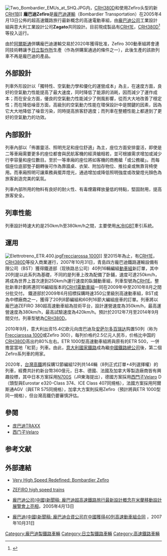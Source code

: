 [[File:Two_Bombardier_EMUs_at_SHQ.JPG|thumb]]内，[[CRH380D|CRH380D]]和使用Zefiro头型的新[[CRH1B|CRH1B]]]]
'''龐巴迪Zefiro'''是[[龐巴迪運輸|龐巴迪運輸]]（Bombardier Transportation）在2005年4月13日公佈的超高速鐵路旅行最新概念的高速電動車組，由[[龐巴迪公司|龐巴迪公司]]工業設計組與意大利工業設計公司'''Zagato'''共同設計。目前現成製品有[[和谐号CRH1型电力动车组|CRH1E]]，[[和谐号CRH380D型电力动车组|CRH380D]]<ref>{{Cite web|url = http://www.bombardier.com/en/transportation/products-services/rail-vehicles/high-speed-trains/zefiro.html|title = ZEFIRO: Very High Speed Redefined|accessdate = 2015-06-23|author = |date = |publisher = |language = en|archive-date = 2015-05-13|archive-url = https://web.archive.org/web/20150513045655/http://www.bombardier.com/en/transportation/products-services/rail-vehicles/high-speed-trains/zefiro.html|dead-url = no}}</ref>等投入运行。

由於[[阿爾斯通|阿爾斯通]]併購龐巴迪運輸交易於2020年獲得批准，Zefiro 300動車組將會連同技術轉讓予[[日立製作所|日立製作所]]生產（作為併購案通過的條件之一），此後生產的該款列車不再是龐巴迪的產品。

== 外部設計 ==
列車外形設計以「獨特性、空氣動力學和優化的運營成本」為主，在速度方面，良好的空氣動力性能提高了最大速度，同时降低了能源的消耗，因而減少了運作成本；而在安全方面，優良的空氣動力性能減少了側風影響，從而大大地改善了穩定性；而在降低噪音方面，高級別的空氣動力性能在環保設計中是關鍵的因素，因為它大大地降低了噪音污染，同時提高旅客舒適度；而列車在整體性能上都達到了更好的空氣動力的功效。

== 內部設計 ==
列車內部以「佈置靈活、照明充足和座位舒適」為主，座位方面安排靈活，即使是二等車廂需要更多的座位都會與民航客機的經濟艙相若，並可根據需求增加或減少行李容量和座位數目。至於一等車廂的座位將如客機的商務艙「或公務艙」。而每個座位底部墊子翻轉後可作為靠牆桌、衣架、附加存物位、推拉桌或無靠背椅使用。而車廂照明可讓乘務員擺弄燈光，通過增加或降低照明強度或改變燈光顏色為旅客創造完美的氣氛。

列車內部所用的物料有良好的耐火性、有毒煙霧釋放量低的特點，堅固耐用，提高旅客安全。

== 列車性能 ==
列車設計時速大約是250km/h至380km/h之間，主要使用[[水冷|水冷]][[IGBT|IGBT]]牽引系統。

== 運用 ==
[[File:Elettrotreno_ETR.400.jpg|thumb]][[Frecciarossa_1000|Frecciarossa 1000]]]]
至2015年為止，有[[和谐号CRH1型电力动车组|CRH1E]]，[[和谐号CRH380D型电力动车组|CRH380D]]等投入商業運行，2007年10月31日，青島四方龐巴迪鐵路運輸設備有限公司（BST）獲得鐵道部（现铁路总公司）40列16輛編組[[動車組|動車組]]新訂單，其中20列是以此系列為基礎，不同的是列車上改為配備了卧鋪，速度可達250km/h，將成為世界上首次達到250km/h運行速度的臥鋪動車組，列車型號為[[和谐号CRH1型电力动车组|CRH1E]]。整批新車計劃將連同16編組版本的[[和谐号CRH1型电力动车组|CRH1電動車組]]一同在2009年中至2010年8月之間分批交付。
鐵道部於2009年6月招標採購時速350公里級別高速動車組，BST成為中標廠商之一，獲得了20列8節編組和60列16節大編組座車的訂單。列車將以龐巴迪ZEFIRO 380超高速動車組為技術平台，設計運營速度為350km/h，最高運營速度為380km/h，最高試驗速度為420km/h。預計於2012年7月至2014年9月間交付。列車型號為[[CRH380D|CRH380D]]。

2010年9月，意大利出资15.4亿欧元向庞巴迪及[[安萨尔多百瑞达|安萨尔多百瑞达]]购置50列（称为[[Frecciarossa_1000型高速動車組|Frecciarossa 1000]]或Zefiro 300），每列价格约2.5亿元人民币，价格比中国的[[CRH380D|CRH380D]]高出约80%左右。ETR 1000型高速動車組將與原有的ETR 500，一併擔當當地「紅箭」列車。由此，[[意大利國家鐵路|意大利國家鐵路]]成為繼[[中國鐵路總公司|中國鐵路總公司]]後，第二個Zefiro系列車的用家。

2020年，[[台灣高鐵|台灣高鐵]]將採購12節編組12列共144輛（8列正式訂單+4列選擇權）的列車，經費共計約新台幣360億元，日本、德國、法國及加拿大等製造廠商皆有興趣投標，其中日本方案採用[[新幹線N700S系電動列車|N700S]]（JR東海提出），德國方案採用[[西門子Velaro|西門子Velaro]] D（頭型與Eurostar e320-Class 374、ICE Class 407同規格），法國方案採用阿爾斯通AGV（與ETR 575同規格），加拿大方案則採用Zefiro（預計將與ETR 1000型同一規格），但台灣高鐵仍要審慎評估。

== 參閱 ==
*[[庞巴迪TRAXX|庞巴迪TRAXX]]
*[[西门子Velaro|西门子Velaro]]

==参考文献==
{{reflist}}

== 外部連結 ==
*{{英文}}[http://www.zefiro.bombardier.com/desktop/en/home/ Very High Speed Redefined: Bombardier Zefiro] {{Wayback|url=http://www.zefiro.bombardier.com/desktop/en/home/ |date=20100811035224 }}
*{{英文}}[https://web.archive.org/web/20091015024310/http://www.bombardier.com/en/transportation/products-services/rail-vehicles/high-speed-trains/zefiro?docID=0901260d80020ea2 ZEFIRO high speed trains]
*{{简体中文}}[https://web.archive.org/web/20160305062528/http://www.ccmetro.com/newsite/readnews.aspx?id=15551 龐巴迪公司(中國)新聞稿: 龐巴迪超高速鐵路旅行最新設計概念在米蘭移動設計展覽會上亮相]，2005年4月13日
*{{简体中文}}[http://www2.bombardier.com/ma/6_0/6_0_1/6_0_1_6_124.html 龐巴迪(中國)新聞稿: 龐巴迪合資公司在中國獲得40列高速動車組合同] {{Wayback|url=http://www2.bombardier.com/ma/6_0/6_0_1/6_0_1_6_124.html |date=20080108113204 }}，2007年10月31日

{{高速铁路}}
[[Category:龐巴迪製鐵路車輛|Category:龐巴迪製鐵路車輛]]
[[Category:日立製鐵路車輛|Category:日立製鐵路車輛]]
[[Category:高速鐵路車輛|Category:高速鐵路車輛]]